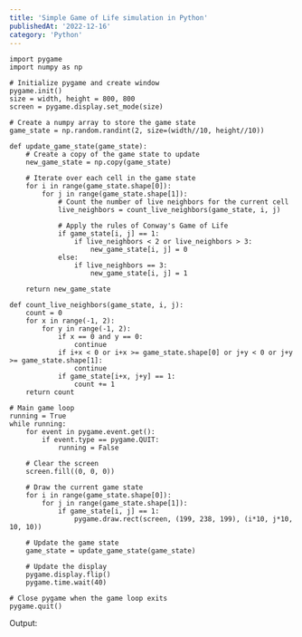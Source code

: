 ```yaml
---
title: 'Simple Game of Life simulation in Python'
publishedAt: '2022-12-16'
category: 'Python'
---
```




```
import pygame
import numpy as np

# Initialize pygame and create window
pygame.init()
size = width, height = 800, 800
screen = pygame.display.set_mode(size)

# Create a numpy array to store the game state
game_state = np.random.randint(2, size=(width//10, height//10))

def update_game_state(game_state):
    # Create a copy of the game state to update
    new_game_state = np.copy(game_state)

    # Iterate over each cell in the game state
    for i in range(game_state.shape[0]):
        for j in range(game_state.shape[1]):
            # Count the number of live neighbors for the current cell
            live_neighbors = count_live_neighbors(game_state, i, j)

            # Apply the rules of Conway's Game of Life
            if game_state[i, j] == 1:
                if live_neighbors < 2 or live_neighbors > 3:
                    new_game_state[i, j] = 0
            else:
                if live_neighbors == 3:
                    new_game_state[i, j] = 1

    return new_game_state

def count_live_neighbors(game_state, i, j):
    count = 0
    for x in range(-1, 2):
        for y in range(-1, 2):
            if x == 0 and y == 0:
                continue
            if i+x < 0 or i+x >= game_state.shape[0] or j+y < 0 or j+y >= game_state.shape[1]:
                continue
            if game_state[i+x, j+y] == 1:
                count += 1
    return count

# Main game loop
running = True
while running:
    for event in pygame.event.get():
        if event.type == pygame.QUIT:
            running = False

    # Clear the screen
    screen.fill((0, 0, 0))

    # Draw the current game state
    for i in range(game_state.shape[0]):
        for j in range(game_state.shape[1]):
            if game_state[i, j] == 1:
                pygame.draw.rect(screen, (199, 238, 199), (i*10, j*10, 10, 10))

    # Update the game state
    game_state = update_game_state(game_state)

    # Update the display
    pygame.display.flip()
    pygame.time.wait(40)

# Close pygame when the game loop exits
pygame.quit()
```

Output:

